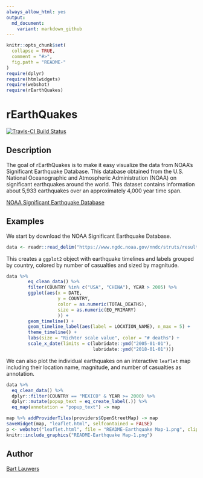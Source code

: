 ```yaml
---
always_allow_html: yes
output:
  md_document:
    variant: markdown_github
---
```


<!-- README.md is generated from README.Rmd. Please edit that file -->

```r
knitr::opts_chunk$set(
  collapse = TRUE,
  comment = "#>",
  fig.path = "README-"
)
require(dplyr)
require(htmlwidgets)
require(webshot)
require(rEarthQuakes)
```

# rEarthQuakes

[![Travis-CI Build Status](https://travis-ci.org/blauwers/rEarthQuakes?branch=master)](https://travis-ci.org/blauwers/rEathhQuakes)

## Description

The goal of rEarthQuakes is to make it easy visualize the data from NOAA's Significant Earthquake Database. This database obtained from the U.S. National Oceanographic and Atmospheric Administration (NOAA) on significant earthquakes around the world. This dataset contains information about 5,933 earthquakes over an approximately 4,000 year time span.

[NOAA Significant Earthquake Database](https://www.ngdc.noaa.gov/nndc/struts/form?t=101650&s=1&d=1)

## Examples

We start by download the NOAA Significant Earthquake Database.

```r
data <- readr::read_delim("https://www.ngdc.noaa.gov/nndc/struts/results?type_0=Exact&query_0=$ID&t=101650&s=13&d=189&dfn=signif.txt", delim = "\t")
```


This creates a `ggplot2` object with earthquake timelines and labels grouped by country, colored by number of casualties and sized by magnitude. 

```r
data %>%
        eq_clean_data() %>%
        filter(COUNTRY %in% c("USA", "CHINA"), YEAR > 2005) %>%
        ggplot(aes(x = DATE,
                   y = COUNTRY,
                   color = as.numeric(TOTAL_DEATHS),
                   size = as.numeric(EQ_PRIMARY)
                   )) +
        geom_timeline() +
        geom_timeline_label(aes(label = LOCATION_NAME), n_max = 5) +
        theme_timeline() +
        labs(size = "Richter scale value", color = "# deaths") + 
        scale_x_date(limits = c(lubridate::ymd("2005-01-01"), 
                                lubridate::ymd("2018-01-01")))
```

We can also plot the individual earthquakes on an interactive `leaflet` map including their location name, magnitude, and number of casualties as annotation.

```r
data %>% 
  eq_clean_data() %>% 
  dplyr::filter(COUNTRY == "MEXICO" & YEAR >= 2000) %>% 
  dplyr::mutate(popup_text = eq_create_label(.)) %>% 
  eq_map(annotation = "popup_text") -> map
```

```r
map %>% addProviderTiles(providers$OpenStreetMap) -> map
saveWidget(map, "leaflet.html", selfcontained = FALSE)
p <- webshot("leaflet.html", file = "README-Earthquake Map-1.png", cliprect = "viewport")
knitr::include_graphics("README-Earthquake Map-1.png")
```

## Author

[Bart Lauwers](https://github.com/blauwers)

